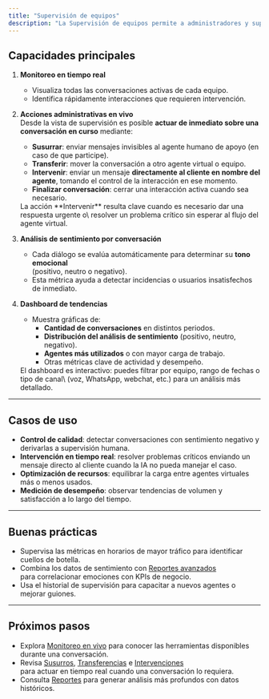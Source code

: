 ```yaml
---
title: "Supervisión de equipos"
description: "La Supervisión de equipos permite a administradores y supervisores monitorear en tiempo real las conversaciones que mantienen los agentes virtuales, tomar acciones inmediatas y acceder a estadísticas clave sobre el desempeño del equipo."
---
```


## Capacidades principales

1. **Monitoreo en tiempo real**
   - Visualiza todas las conversaciones activas de cada equipo.
   - Identifica rápidamente interacciones que requieren intervención.
2. **Acciones administrativas en vivo**\
   Desde la vista de supervisión es posible **actuar de inmediato sobre una conversación en curso** mediante:
   - **Susurrar**: enviar mensajes invisibles al agente humano de apoyo (en caso de que participe).
   - **Transferir**: mover la conversación a otro agente virtual o equipo.
   - **Intervenir**: enviar un mensaje **directamente al cliente en nombre del agente**, tomando el control de la interacción en ese momento.
   - **Finalizar conversación**: cerrar una interacción activa cuando sea necesario.

   <tip>
     La acción **Intervenir** resulta clave cuando es necesario dar una respuesta urgente o\
     resolver un problema crítico sin esperar al flujo del agente virtual.
   </tip>
3. **Análisis de sentimiento por conversación**
   - Cada diálogo se evalúa automáticamente para determinar su **tono emocional**\
     (positivo, neutro o negativo).
   - Esta métrica ayuda a detectar incidencias o usuarios insatisfechos de inmediato.
4. **Dashboard de tendencias**
   - Muestra gráficas de:
     - **Cantidad de conversaciones** en distintos periodos.
     - **Distribución del análisis de sentimiento** (positivo, neutro, negativo).
     - **Agentes más utilizados** o con mayor carga de trabajo.
     - Otras métricas clave de actividad y desempeño.

   <info>
     El dashboard es interactivo: puedes filtrar por equipo, rango de fechas o tipo de canal\
     (voz, WhatsApp, webchat, etc.) para un análisis más detallado.
   </info>

---

## Casos de uso

- **Control de calidad**: detectar conversaciones con sentimiento negativo y derivarlas a supervisión humana.
- **Intervención en tiempo real**: resolver problemas críticos enviando un mensaje directo al cliente cuando la IA no pueda manejar el caso.
- **Optimización de recursos**: equilibrar la carga entre agentes virtuales más o menos usados.
- **Medición de desempeño**: observar tendencias de volumen y satisfacción a lo largo del tiempo.

---

## Buenas prácticas

- Supervisa las métricas en horarios de mayor tráfico para identificar cuellos de botella.
- Combina los datos de sentimiento con [Reportes avanzados](../reporting/advanced-reports-kpis)\
  para correlacionar emociones con KPIs de negocio.
- Usa el historial de supervisión para capacitar a nuevos agentes o mejorar guiones.

---

## Próximos pasos

- Explora [Monitoreo en vivo](./live-monitoring) para conocer las herramientas disponibles durante una conversación.
- Revisa [Susurros](./whisper), [Transferencias](./transfer) e [Intervenciones](./live-monitoring#intervenir)\
  para actuar en tiempo real cuando una conversación lo requiera.
- Consulta [Reportes](../reporting/overview) para generar análisis más profundos con datos históricos.